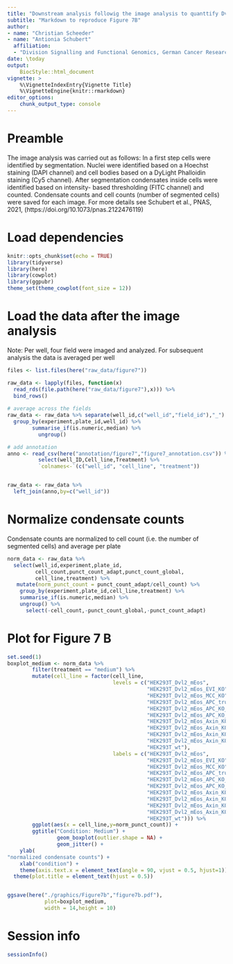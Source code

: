 ```yaml
---
title: "Downstream analysis followig the image analysis to quanttify Dvl2_mEos codensates"
subtitle: "Markdown to reproduce Figure 7B"
author:  
- name: "Christian Scheeder"
- name: "Antionia Schubert"
  affiliation:
  - "Division Signalling and Functional Genomics, German Cancer Research Center (DKFZ) Heidelberg"  
date: \today
output:
    BiocStyle::html_document
vignette: >
    %\VignetteIndexEntry{Vignette Title}
    %\VignetteEngine{knitr::rmarkdown}
editor_options: 
    chunk_output_type: console
---
```




# Preamble
The image analysis was carried out as follows:
In a first step cells were identified by segmentation. Nuclei were identified 
based on a Hoechst staining (DAPI channel) and cell bodies 
based on a DyLight Phalloidin staining 
(Cy5 channel). 
After segmentation condensates inside cells were identified based on intensity-
based thresholding (FITC channel) and counted. Condensate counts and 
cell counts (number of segmented cells) were saved for each image.
For more details see Schubert et al., PNAS, 2021, 
(https://doi.org/10.1073/pnas.2122476119)


# Load dependencies
```r
knitr::opts_chunk$set(echo = TRUE)
library(tidyverse)
library(here)
library(cowplot)
library(ggpubr)
theme_set(theme_cowplot(font_size = 12))
```


# Load the data after the image analysis
Note: Per well, four field were imaged and analyzed.
      For subsequent analysis the data is averaged per well
```r
files <- list.files(here("raw_data/figure7"))

raw_data <- lapply(files, function(x)
  read_rds(file.path(here("raw_data/figure7"),x))) %>% 
  bind_rows()
              
# average across the fields 
raw_data <- raw_data %>% separate(well_id,c("well_id","field_id"),"_") %>% 
  group_by(experiment,plate_id,well_id) %>% 
        summarise_if(is.numeric,median) %>% 
          ungroup() 

# add annotation
anno <- read_csv(here("annotation/figure7","figure7_annotation.csv")) %>% 
          select(well_ID,Cell_line,Treatment) %>% 
          `colnames<-`(c("well_id", "cell_line", "treatment"))


raw_data <- raw_data %>% 
  left_join(anno,by=c("well_id"))

```


# Normalize condensate counts 
Condensate counts are normalized to cell count 
(i.e. the number of segmented cells) and average per plate
```r
norm_data <- raw_data %>% 
  select(well_id,experiment,plate_id,
         cell_count,punct_count_adapt,punct_count_global,
         cell_line,treatment) %>% 
   mutate(norm_punct_count = punct_count_adapt/cell_count) %>%
    group_by(experiment,plate_id,cell_line,treatment) %>%
    summarise_if(is.numeric,median) %>% 
    ungroup() %>% 
      select(-cell_count,-punct_count_global,-punct_count_adapt)
```


# Plot for Figure 7 B 
```r
set.seed(1)
boxplot_medium <- norm_data %>% 
        filter(treatment == "medium") %>%
        mutate(cell_line = factor(cell_line,
                                  levels = c("HEK293T_Dvl2_mEos",
                                             "HEK293T_Dvl2_mEos_EVI_KO",
                                             "HEK293T_Dvl2_mEos_MCC_KO",
                                             "HEK293T_Dvl2_mEos_APC_trunc",
                                             "HEK293T_Dvl2_mEos_APC_KO_IV",
                                             "HEK293T_Dvl2_mEos_APC_KO_V",
                                             "HEK293T_Dvl2_mEos_Axin_KO_IV",
                                             "HEK293T_Dvl2_mEos_Axin_KO_V",
                                             "HEK293T_Dvl2_mEos_Axin_KO_VI",
                                             "HEK293T_Dvl2_mEos_Axin_KO_VII",
                                             "HEK293T_wt"),
                                  labels = c("HEK293T_Dvl2_mEos",
                                             "HEK293T_Dvl2_mEos_EVI_KO",
                                             "HEK293T_Dvl2_mEos_MCC_KO",
                                             "HEK293T_Dvl2_mEos_APC_trunc",
                                             "HEK293T_Dvl2_mEos_APC_KO_IV",
                                             "HEK293T_Dvl2_mEos_APC_KO_V",
                                             "HEK293T_Dvl2_mEos_Axin_KO_IV",
                                             "HEK293T_Dvl2_mEos_Axin_KO_V",
                                             "HEK293T_Dvl2_mEos_Axin_KO_VI",
                                             "HEK293T_Dvl2_mEos_Axin_KO_VII",
                                             "HEK293T_wt"))) %>% 
        ggplot(aes(x = cell_line,y=norm_punct_count)) + 
        ggtitle("Condition: Medium") + 
                geom_boxplot(outlier.shape = NA) + 
                geom_jitter() +
    ylab(
"normalized condensate counts") +
    xlab("condition") + 
    theme(axis.text.x = element_text(angle = 90, vjust = 0.5, hjust=1)) + 
  theme(plot.title = element_text(hjust = 0.5))


ggsave(here("./graphics/Figure7b","figure7b.pdf"),
            plot=boxplot_medium,
            width = 14,height = 10)

```


# Session info
```r
sessionInfo()
```
